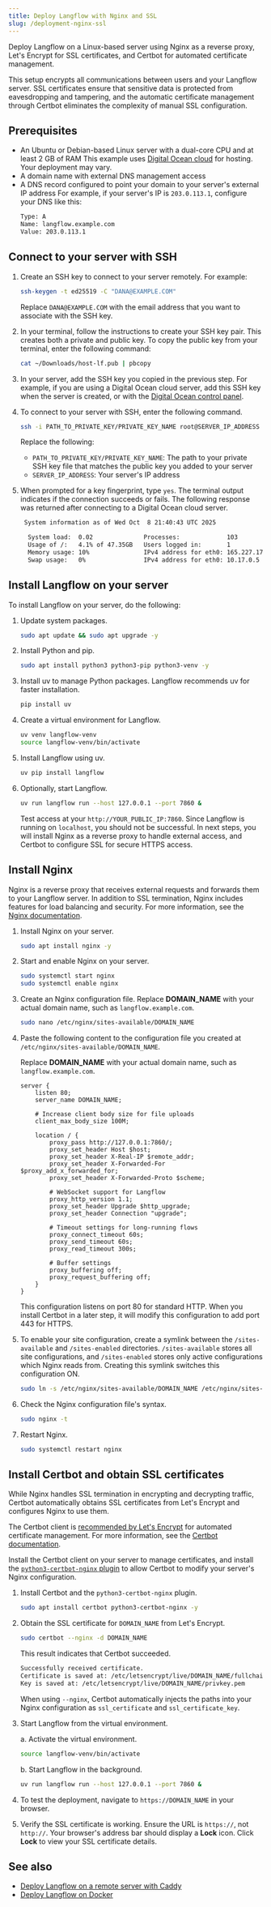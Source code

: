 ```yaml
---
title: Deploy Langflow with Nginx and SSL
slug: /deployment-nginx-ssl
---
```



Deploy Langflow on a Linux-based server using Nginx as a reverse proxy, Let's Encrypt for SSL certificates, and Certbot for automated certificate management.

This setup encrypts all communications between users and your Langflow server. SSL certificates ensure that sensitive data is protected from eavesdropping and tampering, and the automatic certificate management through Certbot eliminates the complexity of manual SSL configuration.

## Prerequisites

- An Ubuntu or Debian-based Linux server with a dual-core CPU and at least 2 GB of RAM
This example uses [Digital Ocean cloud](https://www.digitalocean.com) for hosting. Your deployment may vary.
- A domain name with external DNS management access
- A DNS record configured to point your domain to your server's external IP address
For example, if your server's IP is `203.0.113.1`, configure your DNS like this:
    ```bash
    Type: A
    Name: langflow.example.com
    Value: 203.0.113.1
    ```

## Connect to your server with SSH

1. Create an SSH key to connect to your server remotely.
For example:

    ```bash
    ssh-keygen -t ed25519 -C "DANA@EXAMPLE.COM"
    ```

    Replace `DANA@EXAMPLE.COM` with the email address that you want to associate with the SSH key.

2. In your terminal, follow the instructions to create your SSH key pair.
This creates both a private and public key.
To copy the public key from your terminal, enter the following command:

    ```bash
    cat ~/Downloads/host-lf.pub | pbcopy
    ```

3. In your server, add the SSH key you copied in the previous step.
For example, if you are using a Digital Ocean cloud server, add this SSH key when the server is created, or with the [Digital Ocean control panel](https://docs.digitalocean.com/products/droplets/how-to/add-ssh-keys/).

4. To connect to your server with SSH, enter the following command.

    ```bash
    ssh -i PATH_TO_PRIVATE_KEY/PRIVATE_KEY_NAME root@SERVER_IP_ADDRESS
    ```

    Replace the following:

    * `PATH_TO_PRIVATE_KEY/PRIVATE_KEY_NAME`: The path to your private SSH key file that matches the public key you added to your server
    * `SERVER_IP_ADDRESS`: Your server's IP address

5. When prompted for a key fingerprint, type `yes`.
The terminal output indicates if the connection succeeds or fails.
The following response was returned after connecting to a Digital Ocean cloud server.
    ```bash
     System information as of Wed Oct  8 21:40:43 UTC 2025

      System load:  0.02              Processes:             103
      Usage of /:   4.1% of 47.35GB   Users logged in:       1
      Memory usage: 10%               IPv4 address for eth0: 165.227.176.236
      Swap usage:   0%                IPv4 address for eth0: 10.17.0.5
    ```

## Install Langflow on your server

To install Langflow on your server, do the following:

1. Update system packages.
    ```bash
    sudo apt update && sudo apt upgrade -y
    ```

2. Install Python and pip.
    ```bash
    sudo apt install python3 python3-pip python3-venv -y
    ```

3. Install uv to manage Python packages.
    Langflow recommends uv for faster installation.
    ```bash
    pip install uv
    ```

4. Create a virtual environment for Langflow.
    ```bash
    uv venv langflow-venv
    source langflow-venv/bin/activate
    ```

5. Install Langflow using uv.
    ```bash
    uv pip install langflow
    ```

6. Optionally, start Langflow.
    ```bash
    uv run langflow run --host 127.0.0.1 --port 7860 &
    ```

    Test access at your `http://YOUR_PUBLIC_IP:7860`.
    Since Langflow is running on `localhost`, you should not be successful.
    In next steps, you will install Nginx as a reverse proxy to handle external access, and Certbot to configure SSL for secure HTTPS access.

## Install Nginx

Nginx is a reverse proxy that receives external requests and forwards them to your Langflow server. In addition to SSL termination, Nginx includes features for load balancing and security. For more information, see the [Nginx documentation](https://nginx.org/en/docs/).

1. Install Nginx on your server.

    ```bash
    sudo apt install nginx -y
    ```

2. Start and enable Nginx on your server.
    ```bash
    sudo systemctl start nginx
    sudo systemctl enable nginx
    ```

3. Create an Nginx configuration file.
Replace **DOMAIN_NAME** with your actual domain name, such as `langflow.example.com`.
    ```bash
    sudo nano /etc/nginx/sites-available/DOMAIN_NAME
    ```

4. Paste the following content to the configuration file you created at `/etc/nginx/sites-available/DOMAIN_NAME`.

    Replace **DOMAIN_NAME** with your actual domain name, such as `langflow.example.com`.
    ```nginx
    server {
        listen 80;
        server_name DOMAIN_NAME;

        # Increase client body size for file uploads
        client_max_body_size 100M;

        location / {
            proxy_pass http://127.0.0.1:7860/;
            proxy_set_header Host $host;
            proxy_set_header X-Real-IP $remote_addr;
            proxy_set_header X-Forwarded-For $proxy_add_x_forwarded_for;
            proxy_set_header X-Forwarded-Proto $scheme;

            # WebSocket support for Langflow
            proxy_http_version 1.1;
            proxy_set_header Upgrade $http_upgrade;
            proxy_set_header Connection "upgrade";

            # Timeout settings for long-running flows
            proxy_connect_timeout 60s;
            proxy_send_timeout 60s;
            proxy_read_timeout 300s;

            # Buffer settings
            proxy_buffering off;
            proxy_request_buffering off;
        }
    }
    ```
    This configuration listens on port 80 for standard HTTP. When you install Certbot in a later step, it will modify this configuration to add port 443 for HTTPS.

5. To enable your site configuration, create a symlink between the `/sites-available` and `/sites-enabled` directories. `/sites-available` stores all site configurations, and `/sites-enabled` stores only active configurations which Nginx reads from. Creating this symlink switches this configuration ON.

    ```bash
    sudo ln -s /etc/nginx/sites-available/DOMAIN_NAME /etc/nginx/sites-enabled/DOMAIN_NAME
    ```

6. Check the Nginx configuration file's syntax.
    ```bash
    sudo nginx -t
    ```

7. Restart Nginx.
    ```bash
    sudo systemctl restart nginx
    ```

## Install Certbot and obtain SSL certificates

While Nginx handles SSL termination in encrypting and decrypting traffic, Certbot automatically obtains SSL certificates from Let's Encrypt and configures Nginx to use them.

The Certbot client is [recommended by Let's Encrypt](https://letsencrypt.org/getting-started/#selecting-and-operating-an-acme-client-yourself) for automated certificate management. For more information, see the [Certbot documentation](https://certbot.eff.org/).

Install the Certbot client on your server to manage certificates, and install the [`python3-certbot-nginx` plugin](https://packages.ubuntu.com/source/jammy/python-certbot-nginx) to allow Certbot to modify your server's Nginx configuration.

1. Install Certbot and the `python3-certbot-nginx` plugin.
    ```bash
    sudo apt install certbot python3-certbot-nginx -y
    ```

2. Obtain the SSL certificate for `DOMAIN_NAME` from Let's Encrypt.
    ```bash
    sudo certbot --nginx -d DOMAIN_NAME
    ```

    This result indicates that Certbot succeeded.
    ```bash
    Successfully received certificate.
    Certificate is saved at: /etc/letsencrypt/live/DOMAIN_NAME/fullchain.pem
    Key is saved at: /etc/letsencrypt/live/DOMAIN_NAME/privkey.pem
    ```

    When using `--nginx`, Certbot automatically injects the paths into your Nginx configuration as `ssl_certificate` and `ssl_certificate_key`.

3. Start Langflow from the virtual environment.

    a. Activate the virtual environment.
    ```bash
    source langflow-venv/bin/activate
    ```

    b. Start Langflow in the background.
    ```bash
    uv run langflow run --host 127.0.0.1 --port 7860 &
    ```

4. To test the deployment, navigate to `https://DOMAIN_NAME` in your browser.
5. Verify the SSL certificate is working. Ensure the URL is `https://`, not `http://`.
Your browser's address bar should display a <Icon name="Lock" aria-hidden="true"/> **Lock** icon.
Click <Icon name="Lock" aria-hidden="true"/> **Lock** to view your SSL certificate details.

## See also

- [Deploy Langflow on a remote server with Caddy](/deployment-caddyfile)
- [Deploy Langflow on Docker](/deployment-docker)